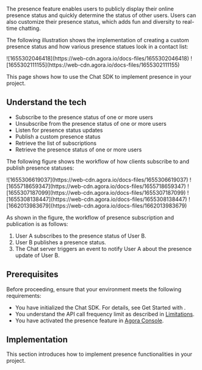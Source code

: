 
The presence feature enables users to publicly display their online presence status and quickly determine the status of other users. Users can also customize their presence status, which adds fun and diversity to real-time chatting.

The following illustration shows the implementation of creating a custom presence status and how various presence statues look in a contact list:

<PlatformWrapper notAllowed="web">
<PlatformWrapper notAllowed="unity">
<PlatformWrapper notAllowed="windows">
![1655302046418](https://web-cdn.agora.io/docs-files/1655302046418)
</PlatformWrapper>
</PlatformWrapper>
</PlatformWrapper>

<PlatformWrapper notAllowed="ios">
<PlatformWrapper notAllowed="flutter">
<PlatformWrapper notAllowed="react-native">
<PlatformWrapper notAllowed="android">
![1655302111155](https://web-cdn.agora.io/docs-files/1655302111155)
</PlatformWrapper>
</PlatformWrapper>
</PlatformWrapper>
</PlatformWrapper>

This page shows how to use the Chat SDK to implement presence in your project.

## Understand the tech

<Understand />

- Subscribe to the presence status of one or more users
- Unsubscribe from the presence status of one or more users
- Listen for presence status updates
- Publish a custom presence status
- Retrieve the list of subscriptions
- Retrieve the presence status of one or more users

The following figure shows the workflow of how clients subscribe to and publish presence statuses:

<PlatformWrapper platform="android">
![1655306619037](https://web-cdn.agora.io/docs-files/1655306619037)
</PlatformWrapper>

<PlatformWrapper platform="flutter">
<PlatformWrapper platform="react-native">
![1655718659347](https://web-cdn.agora.io/docs-files/1655718659347)
</PlatformWrapper>
</PlatformWrapper>

<PlatformWrapper platform="ios">
![1655307187099](https://web-cdn.agora.io/docs-files/1655307187099)
</PlatformWrapper>

<PlatformWrapper platform="web">
![1655308138447](https://web-cdn.agora.io/docs-files/1655308138447)
</PlatformWrapper>

<PlatformWrapper platform="unity">
![1662013983679](https://web-cdn.agora.io/docs-files/1662013983679)
</PlatformWrapper>

As shown in the figure, the workflow of presence subscription and publication is as follows:

1. User A subscribes to the presence status of User B.
2. User B publishes a presence status.
3. The Chat server triggers an event to notify User A about the presence update of User B.


## Prerequisites

Before proceeding, ensure that your environment meets the following requirements:

- You have initialized the Chat SDK. For details, see <Link to="../get-started/get-started-sdk?platform={{platform.PATH}}">Get Started with <Vpl k="NAME" /></Link>.
- You understand the API call frequency limit as described in [Limitations](../reference/limitations).
- You have activated the presence feature in [Agora Console](http://console.agora.io/).


## Implementation

This section introduces how to implement presence functionalities in your project.

<ProjectImplement />